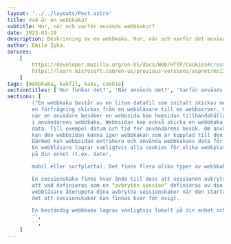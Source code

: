 ---
layout: '../../layouts/Post.astro'
title: Vad är en webbkaka?
subtitle: Hur, när och varför används webbkakor?
date: 2023-03-10
description: Beskrivning av en webbkaka. Hur, när och varför det används.
author: Emile Zyka.
soruces:
    [
        https://developer.mozilla.org/en-US/docs/Web/HTTP/Cookies#creating_cookies,
        https://learn.microsoft.com/en-us/previous-versions/aspnet/ms178194(v=vs.100),
    ]
tags: [Webbkaka, kakfil, kaka, cookie]
sectiontitles: ['Hur funkar det?', 'När används det?', 'Varför används det?']
sections: [
        ("En webbkaka består av en liten datafil som initalt skickas med från en webbserver när
        en förfrågning skickas från en webbläsare till en webbserver. Konkret innebär det att
        när en anvädare besöker en webbsida kan hemsidan tillhandahålla informationen som finns
        i användarens webbkaka. Webbsidan kan också skicka en webbkaka till användaren som innehåller
        data. Till exempel datum och tid för användarens besök. Om användaren besöker webbsidan igen
        kan den webbsidan känna igen webbkakan som är kopplad till den specifika webbadressen.
        Därmed kan webbsidan extrahera och använda webbkakans data för att avgöra när användaren senast besökt webbplatsen.
        En webbläsare lagrar vanligtvis alla cookies för olika webbplatser separat. Webbkakor kan också sparas lokalt i hårddisken
        på din enhet (t.ex. dator,

        mobil eller surfplatta). Det finns flera olika typer av webbkakor med olika användningsområden och livscyklar.

        En sessionskaka finns kvar ända till dess att sessionen avbryts. Lägg dock märke till
        att vad definieras som en "avbryten session" definieras av din webbläsare. Dessutom kan
        webbläsare återuppta dina avbrytna sessionskakor när den startas om. I praktiken innebär
        det att sessionskakor kan finnas kvar för evigt.

        En beständig webbkaka lagras vanligtvis lokalt på din enhet och"),
        '',
        '',
    ]
---
